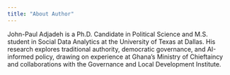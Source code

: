 ```yaml
---
title: "About Author"
---
```


John-Paul Adjadeh is a Ph.D. Candidate in Political Science and M.S. student in Social Data Analytics at the University of Texas at Dallas. His research explores traditional authority, democratic governance, and AI-informed policy, drawing on experience at Ghana's Ministry of Chieftaincy and collaborations with the Governance and Local Development Institute.